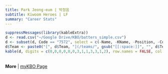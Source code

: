 ```yaml
---
title: Park Jeong-eum | 박정음
subtitle: Kiwoom Heroes | LF
summary: "Career Stats"
---
```

```r
suppressMessages(library(kableExtra))
d <- read.csv("~/Google Drive/KBO/batters_simple.csv")
d <- subset(d, Code == "7572", select = c(-Name, -KName, -Position, -Code, -Url))
d$Team <- paste0("[", d$Team, "](/teams/", gsub("[[:space:]]", "", d$Team), ")")
kable(d, digits = c(0,0,0,0,0,0,3,1,1,3,3,1,2), row.names = FALSE, col.names = c("Season","Age","Team","G","PA","HR","OPS","BB%","SO%","ISO","BABIP","wRC+","WAR")) %>% kable_styling(bootstrap_options = c("striped", "hover"), fixed_thead = T)
```
<br>
**More** | [myKBO Page](https://mykbostats.com/players/1081-Park-Jeongeum-Kiwoom-Heroes)
